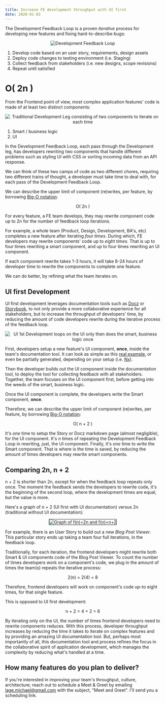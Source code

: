 ```yaml
---
title: Increase FE development throughput with UI first
date: 2020-01-03
---
```


The Development Feedback Loop is a proven *iterative* process for developing new features and fixing hard-to-describe bugs:

<center>
    <img src="/iterative-development-loop.png" alt="Development Feedback Loop" />
</center>

1. Develop code based on an user story, requirements, design assets
2. Deploy code changes to testing environment (i.e. Staging)
3. Collect feedback from stakeholders (i.e. new designs, scope revisions)
4. Repeat until satisfied

# O( 2n )

From the Frontend point of view, most complex application features' code is made of at least two distinct components:

<center>
    <img src="/iterative-development-smart-ui-leg-2n.png" alt="Traditional Development Leg consisting of two components to iterate on each time" />
</center>

1. Smart / business logic
2. UI

In the Development Feedback Loop, each pass through the Development leg, has developers rewriting two components that handle different problems such as styling UI with CSS or sorting incoming data from an API response.

We can think of these two camps of code as two different chores, requiring two different trains of thought, a developer must take time to deal with, for each pass of the Development Feedback Loop.

We can describe the upper limit of component (re)writes, per feature, by borrowing [Big-O notation](https://en.wikipedia.org/wiki/Big_O_notation):

<center>O( 2n )</center>

For every feature, a FE team develops, they may rewrite component code up to 2n for the number of feedback loop iterations.

For example, a whole team (Product, Design, Development, BA's, etc) completes a new feature after iterating *four times*. During which, FE developers may rewrite components' code up to *eight times*. That is up to four times rewriting a smart component, and up to four times rewriting an UI component.

If each component rewrite takes 1-3 hours, it will take 8-24 hours of developer time to rewrite the components to complete one feature.

We can do better, by refining what the team iterates on.

## UI first Development

UI first development leverages documentation tools such as [Docz](https://www.docz.site/) or [Storybook](https://storybook.js.org/), to not only provide a more collaborative experience for all stakeholders, but to increase the throughput of developers' time, by reducing the amount of code developers rewrite during the iterative process of the feedback loop.

<center>
    <img src="/ui-first-development-loop.png" alt="UI 1st Development loops on the UI only then does the smart, business logic once" />
</center>

First, developers setup a new feature's UI component, **once**, inside the team's documentation tool. It can look as simple as this [real example](https://github.com/mrWh1te/gardn/blob/master/libs/ui/src/lib/logo/logo.stories.tsx), or even be partially generated, depending on your setup (i.e. [Nx](https://nx.dev/latest/angular/plugins/storybook/overview#auto-generate-stories)).

Then the developer builds out the UI component inside the documentation tool, to deploy the tool for collecting feedback with all stakeholders. Together, the team focuses on the UI component first, before getting into the weeds of the smart, business logic.

Once the UI component is complete, the developers write the Smart component, **once**.

Therefore, we can describe the upper limit of component (re)writes, per feature, by borrowing [Big-O notation](https://en.wikipedia.org/wiki/Big_O_notation):

<center>O( n + 2 )</center>

It's *one* time to setup the Story or Docz markdown page (almost negligible), for the UI component. It's *n* times of repeating the Development Feedback Loop in rewriting, just, the UI component. Finally, it's *one* time to write the Smart component. That is where is the time is saved, by reducing the amount of times developers may rewrite smart components.

## Comparing 2n, n + 2

n + 2 is shorter than 2n, except for when the feedback loop repeats only once. The moment the feedback sends the developers to rewrite code, it's the beginning of the second loop, where the development times are equal, but the value is more. 

Here's a graph of n + 2 (UI first with UI documentation) versus 2n (traditional without UI documentation):

<center>
    <img src="/graph_2n_versus_n+2.png" alt="Graph of f(n)=2n and f(n)=n+2" style="border: 1px solid black" />
</center>

For example, there is an User Story to build out a new *Blog Post Viewer*. This particular story ends up taking a team four full iterations, in the feedback loop.

Traditionally, for each iteration, the frontend developers might rewrite both Smart & UI components code of the Blog Post Viewer. To count the number of times developers work on a component's code, we plug in the amount of times the team(s) repeats the iterative process: 

<center>2(n) = 2(4) = 8</center>

Therefore, frontend developers will work on component's code up-to eight times, for that single feature.

This is opposed to UI first development:

<center>n + 2 = 4 + 2 = 6</center>

By iterating only on the UI, the number of times frontend developers need to rewrite components reduces. With this process, developer throughput increases by reducing the time it takes to iterate on complex features and by providing an amazing UI documentation tool. But, perhaps most importantly of all, this documentation tool and process refines the focus in the collaborative spirit of application development, which manages the complexity by reducing what's handled at a time.

## How many features do you plan to deliver?

If you're interested in improving your team's throughput, culture, architecture; reach out to schedule a Meet & Greet by emailing <a href="mailto:lage.michael@gmail.com=Meet and Greet">lage.michael@gmail.com</a> with the subject, "Meet and Greet". I'll send you a scheduling link.